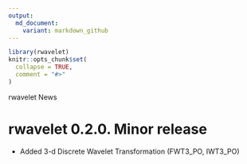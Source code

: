 ```yaml
---
output:
  md_document:
    variant: markdown_github
---
```

```r
library(rwavelet)
knitr::opts_chunk$set(
  collapse = TRUE,
  comment = "#>"
)
```

rwavelet News

# rwavelet 0.2.0. Minor release
* Added 3-d Discrete Wavelet Transformation (FWT3_PO, IWT3_PO)
